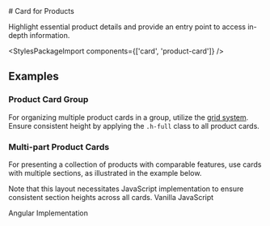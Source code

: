 
<Meta of={ProductCardStories} />

<div className="docs-title">
  # Card for Products

<link-design of={JSON.stringify(ProductCardStories)}></link-design>

</div>

<div className="lead">
  Highlight essential product details and provide an entry point to access in-depth information.
</div>

<Canvas sourceState="shown" of={ProductCardStories.Default} />
<div className="hide-col-default">
  <Controls of={ProductCardStories.Default} />
</div>

<StylesPackageImport components={['card', 'product-card']} />

## Examples

### Product Card Group

For organizing multiple product cards in a group, utilize the [grid system](/?path=/docs/7240f2ef-216a-490e-9bd8-c0cef19f7b31--docs).
Ensure consistent height by applying the `.h-full` class to all product cards.

<Canvas of={ProductCardStories.Groupped} />

### Multi-part Product Cards

For presenting a collection of products with comparable features, use cards with multiple sections, as illustrated in the example below.

<post-banner>
  Note that this layout necessitates JavaScript implementation to ensure consistent section heights
  across all cards.
</post-banner>

<Canvas of={ProductCardStories.Multipart} />

<post-tabs>
  <post-tab-item name="javascript">Vanilla JavaScript</post-tab-item>
  <post-tab-panel for="javascript">
    <Source code={ProductCardSyncHeights} language="js"/>
  </post-tab-panel>

<post-tab-item name="angular">Angular Implementation</post-tab-item>
<post-tab-panel for="angular">

<Source code={ProductCardAngularSyncHeights} language="typescript"/>
</post-tab-panel>
</post-tabs>
